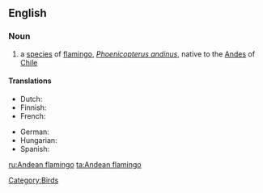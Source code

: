 ==English==

===Noun===
{{en-noun}}
{{wikipedia}}

# a [[species]] of [[flamingo]], ''[[Phoenicopterus andinus]]'', native to the [[Andes]] of [[Chile]]

====Translations====
{{trans-top|Phoenicopterus andinus}}
*Dutch: {{t|nl|andesflamingo|m}}
*Finnish: {{t-|fi|andienflamingo}}
*French: {{t|fr|flamant des Andes|m}}
{{trans-mid}}
*German: {{t|de|Andenflamingo|m}}
* Hungarian: {{t-|hu|andoki flamingó}}
*Spanish: {{t|es|flamenco andino|m}}
{{trans-bottom}}

[[Category:Birds]]

[[ru:Andean flamingo]]
[[ta:Andean flamingo]]